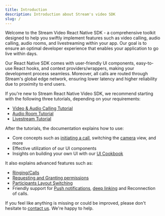 ```yaml
---
title: Introduction
description: Introduction about Stream's video SDK
slug: /
---
```


Welcome to the Stream Video React Native SDK - a comprehensive toolkit designed to help you swiftly implement features such as video calling, audio calling, audio rooms, and livestreaming within your app. Our goal is to ensure an optimal developer experience that enables your application to go live within days.

Our React Native SDK comes with user-friendly UI components, easy-to-use React hooks, and context providers/wrappers, making your development process seamless. Moreover, all calls are routed through Stream's global edge network, ensuring lower latency and higher reliability due to proximity to end users.

If you're new to Stream React Native Video SDK, we recommend starting with the following three tutorials, depending on your requirements:

- [Video & Audio Calling Tutorial](https://getstream.io/video/sdk/react-native/tutorial/video-calling/)
- [Audio Room Tutorial](https://getstream.io/video/sdk/react-native/tutorial/audio-room/)
- [Livestream Tutorial](https://getstream.io/video/sdk/react-native/tutorial/livestreaming/)

After the tutorials, the documentation explains how to use:

- Core concepts such as [initiating a call](./core/joining-and-creating-calls/), switching the [camera](./core/camera-and-microphone/) view, and more
- Effective utilization of our UI components
- Insights on building your own UI with our [UI Cookbook](./ui-cookbook/overview/)

It also explains advanced features such as:

- [Ringing/Calls](./core/joining-and-creating-calls/)
- [Requesting and Granting permissions](./core/permissions-and-moderation/)
- [Participants Layout Switching](./ui-cookbook/runtime-layout-switching/)
- Friendly support for [Push notifications](./advanced/push-notifications/overview), [deep linking](./advanced/deeplinking/) and Reconnection of calls.

If you feel like anything is missing or could be improved, please don't hesitate to [contact us](https://getstream.io/contact/). We're happy to help.
